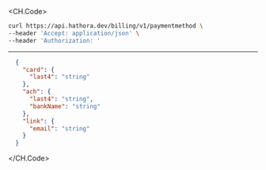 
<CH.Code>
```bash Example Request
curl https://api.hathora.dev/billing/v1/paymentmethod \
--header 'Accept: application/json' \
--header 'Authorization: '
```
---

```json Example Response
  {
    "card": {
      "last4": "string"
    },
    "ach": {
      "last4": "string",
      "bankName": "string"
    },
    "link": {
      "email": "string"
    }
  }
```
</CH.Code>
